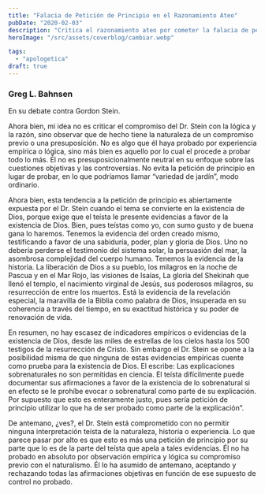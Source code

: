 ```yaml
---
title: "Falacia de Petición de Principio en el Razonamiento Ateo"
pubDate: "2020-02-03"
description: "Critica el razonamiento ateo por cometer la falacia de petición de principio, asumiendo de antemano que las explicaciones teístas son inválidas. Argumenta que esta postura no es neutral ni objetiva, sino un rechazo preconcebido de la posibilidad de lo sobrenatural, lo que socava la credibilidad de los argumentos ateos."
heroImage: "/src/assets/coverblog/cambiar.webp"

tags:
  - "apologetica"
draft: true
---
```

### Greg L. Bahnsen

En su debate contra Gordon Stein.

Ahora bien, mi idea no es criticar el compromiso del Dr. Stein con la lógica y la razón, sino observar que de hecho tiene la naturaleza de un compromiso previo o una presuposición. No es algo que él haya probado por experiencia empírica o lógica, sino más bien es aquello por lo cual el procede a probar todo lo más. Él no es presuposicionalmente neutral en su enfoque sobre las cuestiones objetivas y las controversias. No evita la petición de principio en lugar de probar, en lo que podríamos llamar “variedad de jardín”, modo ordinario.

Ahora bien, esta tendencia a la petición de principio es abiertamente expuesta por el Dr. Stein cuando el tema se convierte en la existencia de Dios, porque exige que el teísta le presente evidencias a favor de la existencia de Dios. Bien, pues teístas como yo, con sumo gusto y de buena gana lo haremos. Tenemos la evidencia del orden creado mismo, testificando a favor de una sabiduría, poder, plan y gloria de Dios. Uno no debería perderse el testimonio del sistema solar, la persuasión del mar, la asombrosa complejidad del cuerpo humano. Tenemos la evidencia de la historia. La liberación de Dios a su pueblo, los milagros en la noche de Pascua y en el Mar Rojo, las visiones de Isaías, La gloria del Shekinah que llenó el templo, el nacimiento virginal de Jesús, sus poderosos milagros, su resurrección de entre los muertos. Está la evidencia de la revelación especial, la maravilla de la Biblia como palabra de Dios, insuperada en su coherencia a través del tiempo, en su exactitud histórica y su poder de renovación de vida.

En resumen, no hay escasez de indicadores empíricos o evidencias de la existencia de Dios, desde las miles de estrellas de los cielos hasta los 500 testigos de la resurrección de Cristo. Sin embargo el Dr. Stein se opone a la posibilidad misma de que ninguna de estas evidencias empíricas cuente como prueba para la existencia de Dios. El escribe: Las explicaciones sobrenaturales no son permitidas en ciencia. El teísta difícilmente puede documentar sus afirmaciones a favor de la existencia de lo sobrenatural si en efecto se le prohíbe evocar o sobrenatural como parte de su explicación. Por supuesto que esto es enteramente justo, pues sería petición de principio utilizar lo que ha de ser probado como parte de la explicación”.

De antemano, ¿ves?, el Dr. Stein está comprometido con no permitir ninguna interpretación teísta de la naturaleza, historia o experiencia. Lo que parece pasar por alto es que esto es más una petición de principio por su parte que lo es de la parte del teísta que apela a tales evidencias. Él no ha probado en absoluto por observación empírica y lógica su compromiso previo con el naturalismo. Él lo ha asumido de antemano, aceptando y rechazando todas las afirmaciones objetivas en función de ese supuesto de control no probado.
